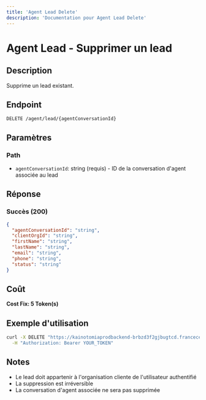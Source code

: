```yaml
---
title: 'Agent Lead Delete'
description: 'Documentation pour Agent Lead Delete'
---
```


# Agent Lead - Supprimer un lead

## Description
Supprime un lead existant.

## Endpoint
```
DELETE /agent/lead/{agentConversationId}
```

## Paramètres

### Path
- `agentConversationId`: string (requis) - ID de la conversation d'agent associée au lead

## Réponse

### Succès (200)
```json
{
  "agentConversationId": "string",
  "clientOrgId": "string",
  "firstName": "string",
  "lastName": "string",
  "email": "string",
  "phone": "string",
  "status": "string"
}
```

## Coût
**Cost Fix: 5 Token(s)**

## Exemple d'utilisation

```bash
curl -X DELETE "https://kainotomiaprodbackend-brbzd3f2gjbugtcd.francecentral-01.azurewebsites.net/agent/lead/conv-id-123" \
  -H "Authorization: Bearer YOUR_TOKEN"
```

## Notes
- Le lead doit appartenir à l'organisation cliente de l'utilisateur authentifié
- La suppression est irréversible
- La conversation d'agent associée ne sera pas supprimée 
